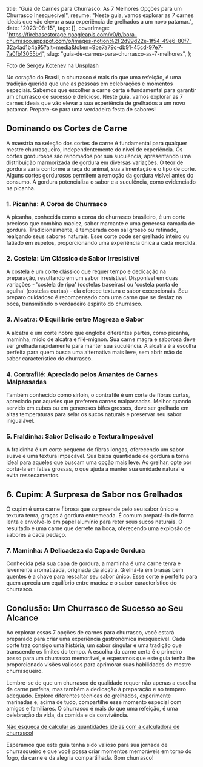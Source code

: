   title: "Guia de Carnes para Churrasco: As 7 Melhores Opções para um Churrasco Inesquecível",
  resume: "Neste guia, vamos explorar as 7 carnes ideais que vão elevar a sua experiência de grelhados a um novo patamar.",
  date: "2023-08-15",
  tags: [],
  coverImage: "https://firebasestorage.googleapis.com/v0/b/bora-churrasco.appspot.com/o/images-notion%2F2d99d22e-1f54-49e6-80f7-32a4ad1b4a95?alt=media&token=9be7a79c-db91-45cd-97e7-7a0fb13055b4",
  slug: "guia-de-carnes-para-churrasco-as-7-melhores",
};

Foto de [Sergey Kotenev](https://unsplash.com/pt-br/@sergeykotenev?utm_source=unsplash\&utm_medium=referral\&utm_content=creditCopyText) na [Unsplash](https://unsplash.com/pt-br/fotografias/uma-tabua-de-corte-com-bifes-e-uma-faca-cEJGctX_DgI?utm_source=unsplash\&utm_medium=referral\&utm_content=creditCopyText)

No coração do Brasil, o churrasco é mais do que uma refeição, é uma tradição querida que une as pessoas em celebrações e momentos especiais. Sabemos que escolher a carne certa é fundamental para garantir um churrasco de sucesso e delicioso. Neste guia, vamos explorar as 7 carnes ideais que vão elevar a sua experiência de grelhados a um novo patamar. Prepare-se para uma verdadeira festa de sabores!

## **Dominando os Cortes de Carne**

A maestria na seleção dos cortes de carne é fundamental para qualquer mestre churrasqueiro, independentemente do nível de experiência. Os cortes gordurosos são renomados por sua suculência, apresentando uma distribuição marmorizada de gordura em diversas variações. O teor de gordura varia conforme a raça do animal, sua alimentação e o tipo de corte. Alguns cortes gordurosos permitem a remoção da gordura visível antes do consumo. A gordura potencializa o sabor e a suculência, como evidenciado na picanha.

### **1. Picanha: A Coroa do Churrasco**

A picanha, conhecida como a coroa do churrasco brasileiro, é um corte precioso que combina maciez, sabor marcante e uma generosa camada de gordura. Tradicionalmente, é temperada com sal grosso ou refinado, realçando seus sabores naturais. Esse corte pode ser grelhado inteiro ou fatiado em espetos, proporcionando uma experiência única a cada mordida.

### **2. Costela: Um Clássico de Sabor Irresistível**

A costela é um corte clássico que requer tempo e dedicação na preparação, resultando em um sabor irresistível. Disponível em duas variações - 'costela de ripa' (costelas traseiras) ou 'costela ponta de agulha' (costelas curtas) - ela oferece textura e sabor excepcionais. Seu preparo cuidadoso é recompensado com uma carne que se desfaz na boca, transmitindo o verdadeiro espírito do churrasco.

### **3. Alcatra: O Equilíbrio entre Magreza e Sabor**

A alcatra é um corte nobre que engloba diferentes partes, como picanha, maminha, miolo de alcatra e filé-mignon. Sua carne magra e saborosa deve ser grelhada rapidamente para manter sua suculência. A alcatra é a escolha perfeita para quem busca uma alternativa mais leve, sem abrir mão do sabor característico do churrasco.

### **4. Contrafilé: Apreciado pelos Amantes de Carnes Malpassadas**

Também conhecido como sirloin, o contrafilé é um corte de fibras curtas, apreciado por aqueles que preferem carnes malpassadas. Melhor quando servido em cubos ou em generosos bifes grossos, deve ser grelhado em altas temperaturas para selar os sucos naturais e preservar seu sabor inigualável.

### **5. Fraldinha: Sabor Delicado e Textura Impecável**

A fraldinha é um corte pequeno de fibras longas, oferecendo um sabor suave e uma textura impecável. Sua baixa quantidade de gordura a torna ideal para aqueles que buscam uma opção mais leve. Ao grelhar, opte por cortá-la em fatias grossas, o que ajuda a manter sua umidade natural e evita ressecamentos.

## **6. Cupim: A Surpresa de Sabor nos Grelhados**

O cupim é uma carne fibrosa que surpreende pelo seu sabor único e textura tenra, graças à gordura entremeada. É comum prepará-lo de forma lenta e envolvê-lo em papel alumínio para reter seus sucos naturais. O resultado é uma carne que derrete na boca, oferecendo uma explosão de sabores a cada pedaço.

### **7. Maminha: A Delicadeza da Capa de Gordura**

Conhecida pela sua capa de gordura, a maminha é uma carne tenra e levemente aromatizada, originada da alcatra. Grelhá-la em brasas bem quentes é a chave para ressaltar seu sabor único. Esse corte é perfeito para quem aprecia um equilíbrio entre maciez e o sabor característico do churrasco.

## **Conclusão: Um Churrasco de Sucesso ao Seu Alcance**

Ao explorar essas 7 opções de carnes para churrasco, você estará preparado para criar uma experiência gastronômica inesquecível. Cada corte traz consigo uma história, um sabor singular e uma tradição que transcende os limites do tempo. A escolha da carne certa é o primeiro passo para um churrasco memorável, e esperamos que este guia tenha lhe proporcionado visões valiosos para aprimorar suas habilidades de mestre churrasqueiro.

Lembre-se de que um churrasco de qualidade requer não apenas a escolha da carne perfeita, mas também a dedicação à preparação e ao tempero adequado. Explore diferentes técnicas de grelhados, experimente marinadas e, acima de tudo, compartilhe esse momento especial com amigos e familiares. O churrasco é mais do que uma refeição, é uma celebração da vida, da comida e da convivência.

[Não esqueça de calcular as quantidades ideias com a calculadora de churrasco!](http://borachurrasco.app/)

Esperamos que este guia tenha sido valioso para sua jornada de churrasqueiro e que você possa criar momentos memoráveis em torno do fogo, da carne e da alegria compartilhada. Bom churrasco!

